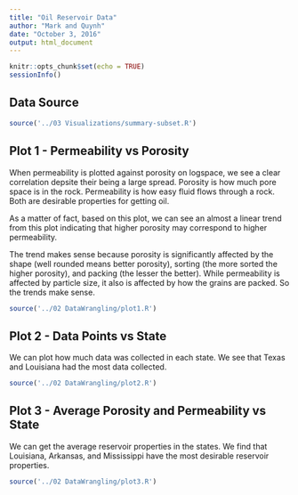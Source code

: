 ```yaml
---
title: "Oil Reservoir Data"
author: "Mark and Quynh"
date: "October 3, 2016"
output: html_document
---
```


```r
knitr::opts_chunk$set(echo = TRUE)
sessionInfo()
```

## Data Source

```r
source('../03 Visualizations/summary-subset.R')
```


## Plot 1 - Permeability vs Porosity

When permeability is plotted against porosity on logspace, we see a clear correlation depsite their being a large spread. Porosity is how much pore space is in the rock. Permeability is how easy fluid flows through a rock. Both are desirable properties for getting oil. 

As a matter of fact, based on this plot, we can see an almost a linear trend from this plot indicating that higher porosity may correspond to higher permeability. 

The trend makes sense because porosity is significantly affected by the shape (well rounded means better porosity), sorting (the more sorted the higher porosity), and packing (the lesser the better). While permeability is affected by particle size, it also is affected by how the grains are packed. So the trends make sense.

```r
source('../02 DataWrangling/plot1.R')
```


## Plot 2 - Data Points vs State

We can plot how much data was collected in each state. We see that Texas and Louisiana had the most data collected.

```r
source('../02 DataWrangling/plot2.R')
```



## Plot 3 - Average Porosity and Permeability vs State

We can get the average reservoir properties in the states. We find that Louisiana, Arkansas, and Mississippi have the most desirable reservoir properties.

```r
source('../02 DataWrangling/plot3.R')
```
